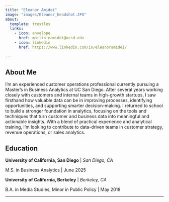 ```yaml
---
title: "Eleanor Amidei"
image: "images/Eleanor_headshot.JPG"
about:
  template: trestles
  links: 
    - icon: envelope
      href: mailto:eamidei@ucsd.edu
    - icon: linkedin
      href: https://www.linkedin.com/in/eleanoramidei/
    
---
```


## About Me 

I'm an experienced customer operations professional currently pursuing a Master’s in Business Analytics at UC San Diego. After several years working closely with customers and internal teams in high-growth startups, I saw firsthand how valuable data can be in improving processes, identifying opportunities, and supporting smarter decision-making. I returned to school to build a stronger foundation in analytics, focusing on the tools and techniques that turn customer and business data into meaningful and actionable insights. With a blend of practical experience and analytical training, I’m looking to contribute to data-driven teams in customer strategy, revenue operations, or sales analytics.

## Education

**University of California, San Diego** | *San Diego, CA*

M.S. in Business Analytics | June 2025

**University of California, Berkeley** | *Berkeley, CA*

B.A. in Media Studies, Minor in Public Policy | May 2018

--- 
